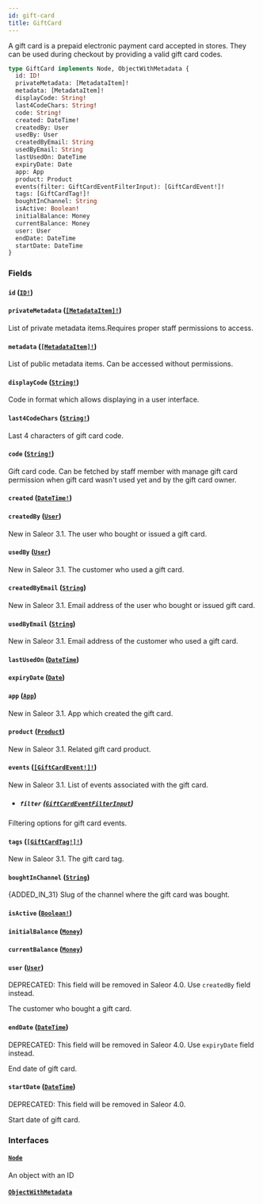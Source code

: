 ```yaml
---
id: gift-card
title: GiftCard
---
```


A gift card is a prepaid electronic payment card accepted in stores. They can be used during checkout by providing a valid gift card codes.

```graphql
type GiftCard implements Node, ObjectWithMetadata {
  id: ID!
  privateMetadata: [MetadataItem]!
  metadata: [MetadataItem]!
  displayCode: String!
  last4CodeChars: String!
  code: String!
  created: DateTime!
  createdBy: User
  usedBy: User
  createdByEmail: String
  usedByEmail: String
  lastUsedOn: DateTime
  expiryDate: Date
  app: App
  product: Product
  events(filter: GiftCardEventFilterInput): [GiftCardEvent!]!
  tags: [GiftCardTag!]!
  boughtInChannel: String
  isActive: Boolean!
  initialBalance: Money
  currentBalance: Money
  user: User
  endDate: DateTime
  startDate: DateTime
}
```

### Fields

#### `id` ([`ID!`](../../../developer/api-reference/scalars/id))

#### `privateMetadata` ([`[MetadataItem]!`](../../../developer/api-reference/objects/metadata-item))

List of private metadata items.Requires proper staff permissions to access.

#### `metadata` ([`[MetadataItem]!`](../../../developer/api-reference/objects/metadata-item))

List of public metadata items. Can be accessed without permissions.

#### `displayCode` ([`String!`](../../../developer/api-reference/scalars/string))

Code in format which allows displaying in a user interface.

#### `last4CodeChars` ([`String!`](../../../developer/api-reference/scalars/string))

Last 4 characters of gift card code.

#### `code` ([`String!`](../../../developer/api-reference/scalars/string))

Gift card code. Can be fetched by staff member with manage gift card permission when gift card wasn't used yet and by the gift card owner.

#### `created` ([`DateTime!`](../../../developer/api-reference/scalars/date-time))

#### `createdBy` ([`User`](../../../developer/api-reference/objects/user))

New in Saleor 3.1. The user who bought or issued a gift card.

#### `usedBy` ([`User`](../../../developer/api-reference/objects/user))

New in Saleor 3.1. The customer who used a gift card.

#### `createdByEmail` ([`String`](../../../developer/api-reference/scalars/string))

New in Saleor 3.1. Email address of the user who bought or issued gift card.

#### `usedByEmail` ([`String`](../../../developer/api-reference/scalars/string))

New in Saleor 3.1. Email address of the customer who used a gift card.

#### `lastUsedOn` ([`DateTime`](../../../developer/api-reference/scalars/date-time))

#### `expiryDate` ([`Date`](../../../developer/api-reference/scalars/date))

#### `app` ([`App`](../../../developer/api-reference/objects/app))

New in Saleor 3.1. App which created the gift card.

#### `product` ([`Product`](../../../developer/api-reference/objects/product))

New in Saleor 3.1. Related gift card product.

#### `events` ([`[GiftCardEvent!]!`](../../../developer/api-reference/objects/gift-card-event))

New in Saleor 3.1. List of events associated with the gift card.

- ##### `filter` ([`GiftCardEventFilterInput`](../../../developer/api-reference/inputs/gift-card-event-filter-input))

Filtering options for gift card events.

#### `tags` ([`[GiftCardTag!]!`](../../../developer/api-reference/objects/gift-card-tag))

New in Saleor 3.1. The gift card tag.

#### `boughtInChannel` ([`String`](../../../developer/api-reference/scalars/string))

{ADDED_IN_31} Slug of the channel where the gift card was bought.

#### `isActive` ([`Boolean!`](../../../developer/api-reference/scalars/boolean))

#### `initialBalance` ([`Money`](../../../developer/api-reference/objects/money))

#### `currentBalance` ([`Money`](../../../developer/api-reference/objects/money))

#### `user` ([`User`](../../../developer/api-reference/objects/user))

<span class="badge badge--warning">DEPRECATED: This field will be removed in Saleor 4.0. Use `createdBy` field instead.</span>

The customer who bought a gift card.

#### `endDate` ([`DateTime`](../../../developer/api-reference/scalars/date-time))

<span class="badge badge--warning">DEPRECATED: This field will be removed in Saleor 4.0. Use `expiryDate` field instead.</span>

End date of gift card.

#### `startDate` ([`DateTime`](../../../developer/api-reference/scalars/date-time))

<span class="badge badge--warning">DEPRECATED: This field will be removed in Saleor 4.0.</span>

Start date of gift card.

### Interfaces

#### [`Node`](../../../developer/api-reference/interfaces/node)

An object with an ID

#### [`ObjectWithMetadata`](../../../developer/api-reference/interfaces/object-with-metadata)
